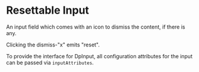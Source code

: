 # Resettable Input

An input field which comes with an icon to dismiss the content, if there is any.

Clicking the dismiss-"x" emits "reset".

To provide the interface for DpInput, all configuration attributes for the input can be passed via `inputAttributes`.
